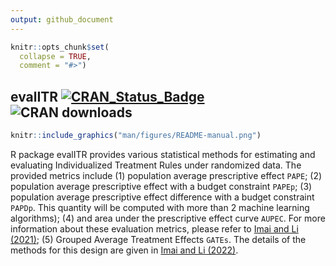 ```yaml
---
output: github_document
---
```


<!-- README.md is generated from README.Rmd. Please edit that file -->

```r
knitr::opts_chunk$set(
  collapse = TRUE,
  comment = "#>")
```

## evalITR  [![CRAN_Status_Badge](http://www.r-pkg.org/badges/version/evalITR)](https://cran.r-project.org/package=evalITR) ![CRAN downloads](http://cranlogs.r-pkg.org/badges/grand-total/evalITR)


<!-- badges: start -->
<!-- badges: end -->

```r
knitr::include_graphics("man/figures/README-manual.png")
```

R package evalITR provides various statistical methods for estimating and evaluating Individualized Treatment Rules under randomized data. The provided metrics include (1) population average prescriptive effect `PAPE`; (2) population average prescriptive effect with a budget constraint `PAPEp`; (3) population average prescriptive effect difference with a budget constraint `PAPDp`. This quantity will be computed with more than 2 machine learning algorithms); (4) and area under the prescriptive effect curve `AUPEC`. For more information about these evaluation metrics, please refer to [Imai and Li (2021)](https://arxiv.org/abs/1905.05389); (5) Grouped Average Treatment Effects `GATEs`.  The details of the methods for this design are given in [Imai and Li (2022)](https://arxiv.org/abs/2203.14511).
